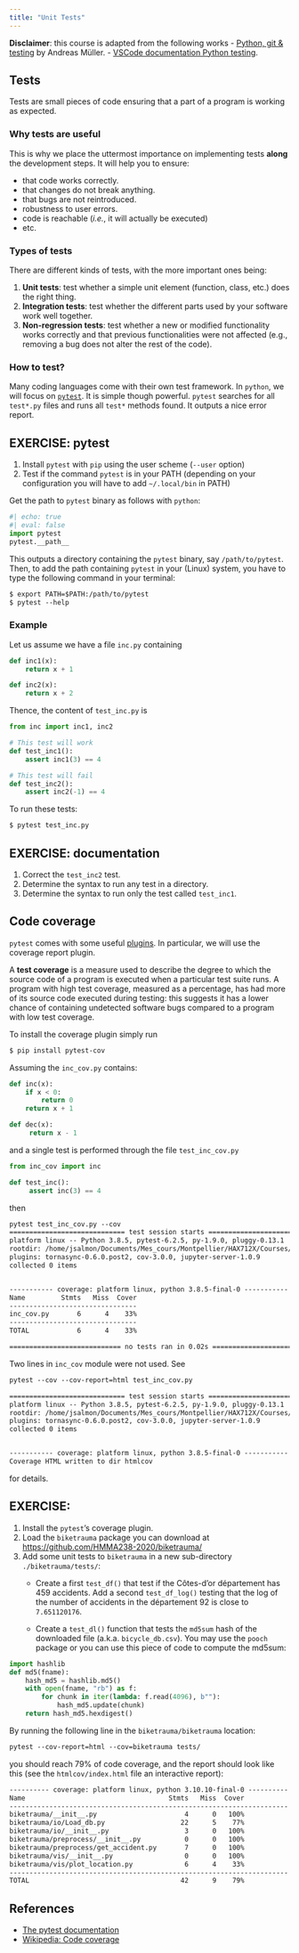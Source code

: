 ```yaml
---
title: "Unit Tests"
---
```


**Disclaimer**: this course is adapted from the following works
- [Python, git & testing](https://amueller.github.io/COMS4995-s19/slides/aml-02-python-git-testing/#45) by Andreas Müller.
- [VSCode documentation Python testing](https://code.visualstudio.com/docs/python/testing).

## Tests

Tests are small pieces of code ensuring that a part of a program is working as expected.

### Why tests are useful

This is why we place the uttermost importance on implementing tests **along** the development steps.
It will help you to ensure:

- that code works correctly.
- that changes do not break anything.
- that bugs are not reintroduced.
- robustness to user errors.
- code is reachable (*i.e.*, it will actually be executed)
- etc.

### Types of tests

There are different kinds of tests, with the more important ones being:

1. **Unit tests**: test whether a simple unit element (function, class, etc.) does the right thing.
2. **Integration tests**: test whether the different parts used by your software work well together.
3. **Non-regression tests**: test whether a new or modified functionality works correctly and that previous functionalities were not affected (e.g., removing a bug does not alter the rest of the code).

### How to test?

Many coding languages come with their own test framework.
In `python`, we will focus on [`pytest`](http://doc.pytest.org).
It is simple though powerful.
`pytest` searches for all `test*.py` files and runs all `test*` methods found.
It outputs a nice error report.

::: {.callout-important appearance='default' icon="false"}
## EXERCISE: pytest

1. Install `pytest` with `pip` using the user scheme (`--user` option)
2. Test if the command `pytest` is in your PATH (depending on your configuration you will have to add `~/.local/bin` in PATH)

:::

Get the path to `pytest` binary as follows with `python`:
```python
#| echo: true
#| eval: false
import pytest
pytest.__path__
```
This outputs a directory containing the `pytest` binary, say `/path/to/pytest`.
Then, to add the path containing `pytest` in your (Linux) system, you have to type  the following command in your terminal:

```default
$ export PATH=$PATH:/path/to/pytest
$ pytest --help
```

### Example

Let us assume we have a file `inc.py` containing

```python
def inc1(x):
    return x + 1

def inc2(x):
    return x + 2
```

Thence, the content of `test_inc.py` is

```python
from inc import inc1, inc2

# This test will work
def test_inc1():
    assert inc1(3) == 4

# This test will fail
def test_inc2():
    assert inc2(-1) == 4
```

To run these tests:

```default
$ pytest test_inc.py
```

::: {.callout-important appearance='default' icon="false"}
## EXERCISE: documentation


1. Correct the `test_inc2` test.
2. Determine the syntax to run any test in a directory.
3. Determine the syntax to run only the test called `test_inc1`.
:::

## Code coverage

`pytest` comes with some useful [plugins](https://docs.pytest.org/en/latest/plugins.html). In particular, we will use the coverage report plugin.

A **test coverage** is a measure used to describe the degree to which the source code of a program is executed when a particular test suite runs.
A program with high test coverage, measured as a percentage, has had more of its source code executed during testing: this suggests it has a lower chance of containing undetected software bugs compared to a program with low test coverage.

To install the coverage plugin simply run

```default
$ pip install pytest-cov
```

Assuming the `inc_cov.py` contains:

```python
def inc(x):
    if x < 0:
        return 0
    return x + 1

def dec(x):
     return x - 1
```

and a single test is performed through the file `test_inc_cov.py`

```python
from inc_cov import inc

def test_inc():
     assert inc(3) == 4
```

then

```default
pytest test_inc_cov.py --cov
============================= test session starts ==============================
platform linux -- Python 3.8.5, pytest-6.2.5, py-1.9.0, pluggy-0.13.1
rootdir: /home/jsalmon/Documents/Mes_cours/Montpellier/HAX712X/Courses/Test
plugins: tornasync-0.6.0.post2, cov-3.0.0, jupyter-server-1.0.9
collected 0 items


----------- coverage: platform linux, python 3.8.5-final-0 -----------
Name         Stmts   Miss  Cover
--------------------------------
inc_cov.py       6      4    33%
--------------------------------
TOTAL            6      4    33%

============================ no tests ran in 0.02s =============================
```

Two lines in `inc_cov` module were not used. See

```default
pytest --cov --cov-report=html test_inc_cov.py

============================= test session starts ==============================
platform linux -- Python 3.8.5, pytest-6.2.5, py-1.9.0, pluggy-0.13.1
rootdir: /home/jsalmon/Documents/Mes_cours/Montpellier/HAX712X/Courses/Test
plugins: tornasync-0.6.0.post2, cov-3.0.0, jupyter-server-1.0.9
collected 0 items


----------- coverage: platform linux, python 3.8.5-final-0 -----------
Coverage HTML written to dir htmlcov
```
for details.




::: {.callout-important appearance='default' icon="false"}
## EXERCISE:

1. Install the `pytest`'s coverage plugin.
2. Load the `biketrauma` package you can download at <https://github.com/HMMA238-2020/biketrauma/>
3. Add some unit tests to `biketrauma` in a new sub-directory `./biketrauma/tests/`:
    - Create a first `test_df()` that test if the Côtes-d'or département has 459 accidents. Add a second `test_df_log()` testing that the log of the number of accidents in the département 92 is close to `7.651120176`.

    - Create a `test_dl()` function that tests the `md5sum` hash of the downloaded file (a.k.a. `bicycle_db.csv`). You may use the `pooch` package or you can use this piece of code to compute the md5sum:
:::

```python
import hashlib
def md5(fname):
    hash_md5 = hashlib.md5()
    with open(fname, "rb") as f:
        for chunk in iter(lambda: f.read(4096), b""):
            hash_md5.update(chunk)
    return hash_md5.hexdigest()
```
By running the following line in the `biketrauma/biketrauma` location:
```default
pytest --cov-report=html --cov=biketrauma tests/
```
<!-- You should achieve a 92% of code coverage: -->
you should reach 79% of code coverage, and the report should look like this (see the `htmlcov/index.html` file an interactive report):

```default
---------- coverage: platform linux, python 3.10.10-final-0 ----------
Name                                    Stmts   Miss  Cover
----------------------------------------------------------------------
biketrauma/__init__.py                      4      0   100%
biketrauma/io/Load_db.py                   22      5    77%
biketrauma/io/__init__.py                   3      0   100%
biketrauma/preprocess/__init__.py           0      0   100%
biketrauma/preprocess/get_accident.py       7      0   100%
biketrauma/vis/__init__.py                  0      0   100%
biketrauma/vis/plot_location.py             6      4    33%
----------------------------------------------------------------------
TOTAL                                      42      9    79%

```

<!-- ```default
----------- coverage: platform linux, python 3.7.6-final-0 -----------
Name                                    Stmts   Miss  Cover
-----------------------------------------------------------
biketrauma/__init__.py                      4      0   100%
biketrauma/io/Load_db.py                    9      0   100%
biketrauma/io/__init__.py                   3      0   100%
biketrauma/preprocess/__init__.py           0      0   100%
biketrauma/preprocess/get_accident.py       9      0   100%
biketrauma/tests/test_biketrauma.py        21      0   100%
biketrauma/vis/__init__.py                  0      0   100%
biketrauma/vis/plot_location.py             6      4    33%
-----------------------------------------------------------
TOTAL                                      52      4    92%
``` -->

## References 

- [The pytest documentation](https://pytest-cov.readthedocs.io/en/latest/)
- [Wikipedia: Code coverage](https://en.wikipedia.org/wiki/Code_coverage)